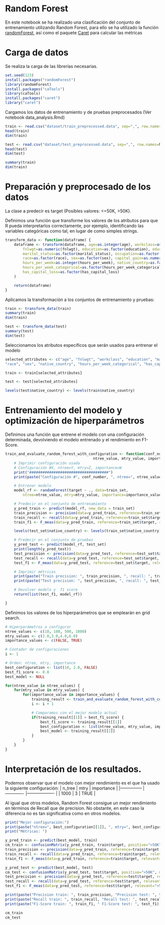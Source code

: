 # Random Forest
En este notebook se ha realizado una clasificación del conjunto de entrenamiento utilizando Random Forest, para ello se ha utilizado la función [randomForest](https://www.rdocumentation.org/packages/randomForest/versions/4.6-14/topics/randomForest), así como el paquete [Caret](https://topepo.github.io/caret/) para calcular las métricas

# Carga de datos
Se realiza la carga de las librerías necesarias.
```r
set.seed(123)
install.packages("randomForest")
library(randomForest)
install.packages("caTools")
library(caTools)
install.packages("caret")
library("caret")
```

Cargamos los datos de entrenamiento y de pruebas preprocesados (Ver notebook data_analysis.Rmd)

```r
train <- read.csv("dataset/train_preprocessed.data", sep=",", row.names=NULL, header=TRUE)
head(train)
dim(train)

test <- read.csv("dataset/test_preprocessed.data", sep=",", row.names=NULL, header=TRUE)
head(test)
dim(test)
```

```r
summary(train)
dim(train)	
```

# Preparación y preprocesado de los datos 
La clase a predecir es target (Posibles valores: <=50K, >50K).

Definimos una función que transforme los valores de los atributos para que R pueda interpretarlos correctamente, por ejemplo, identificando las variables categóricas como tal, en lugar de como simples strings.

```r
transform_data <- function(dataframe) {
    dataframe <- transform(dataframe, age=as.integer(age), workclass=as.factor(workclass),
        fnlwgt=as.numeric(fnlwgt), education=as.factor(education), education_num=as.integer(education_num),
        marital_status=as.factor(marital_status), occupation=as.factor(occupation), relationship=as.factor(relationship),
        race=as.factor(race), sex=as.factor(sex), capital_gain=as.numeric(capital_gain), capital_loss=as.numeric(capital_loss),
        hours_per_week=as.integer(hours_per_week), native_country=as.factor(native_country), target=as.factor(target),
        hours_per_week_categorical=as.factor(hours_per_week_categorical),has_capital_gain=as.factor(has_capital_gain),
        has_capital_loss=as.factor(has_capital_loss)
    )

    return(dataframe)
}
```

Aplicamos la transformación a los conjuntos de entrenamiento y pruebas:

```r
train <- transform_data(train)
summary(train)	
dim(train)

test <- transform_data(test)
summary(test)
dim(test)
```

Seleccionamos los atributos específicos que serán usados para entrenar el modelo
```r

selected_attributes <- c("age", "fnlwgt", "workclass", "education", "marital_status", "occupation", "relationship", 
"race", "sex", "native_country", "hours_per_week_categorical", "has_capital_gain", "has_capital_loss", "target")

train <- train[selected_attributes]

test <- test[selected_attributes]

levels(test$native_country) <- levels(train$native_country)

```

# Entrenamiento del modelo y optimización de hiperparámetros
Definimos una función que entrene el modelo con una configuración determinada, devolviendo el modelo entrenado y el rendimiento en F1-Score. 
```r
train_and_evaluate_random_forest_with_configuration <- function(conf_number, train_set, test_set, 
                                        ntree_value, mtry_value, importance_value) {
    # Imprimir configuración usada
    # Configuración #X, ntree=Y, mtry=Z, importance=W
    print("####################################")
    print(paste("Configuración #", conf_number, ", ntree=", ntree_value, ", mtry=", mtry_value, ", importance=", importance_value))

    # Entrenar modelo
    model_rf <- randomForest(target ~ ., data=train_set,
        ntree=ntree_value, mtry=mtry_value, importance=importance_value)

    # Predecir en el conjunto de entrenamiento
    y_pred_train <- predict(model_rf, new_data = train_set)
    train_precision <- precision(data=y_pred_train, reference=train_set$target, relevant=">50K")
    train_recall <- recall(data=y_pred_train, reference=train_set$target, relevant=">50K")
    train_f1 <- F_meas(data=y_pred_train, reference=train_set$target, relevant=">50K")

    levels(test_set$native_country) <- levels(train_set$native_country)

    # Predecir en el conjunto de pruebas
    y_pred_test <- predict(model_rf, test_set)
    print(length(y_pred_test))
    test_precision <- precision(data=y_pred_test, reference=test_set$target, relevant=">50K")
    test_recall <- recall(data=y_pred_test, reference=test_set$target, relevant=">50K")
    test_f1 <- F_meas(data=y_pred_test, reference=test_set$target, relevant=">50K")

    # Imprimir métricas
    print(paste("Train precision: ", train_precision, ", recall: ", train_recall, ", F1-Score: ", train_f1))
    print(paste("Test precision: ", test_precision, ", recall: ", test_recall, ", F1-Score: ", test_f1))

    # Devolver modelo y  f1 score
    return(list(test_f1, model_rf))

}
```

Definimos los valores de los hiperparámetros que se emplearán en grid search.

```r
# Hiperparámetros a configurar
ntree_values <- c(10, 100, 500, 1000)
mtry_values <- c(2.0,3.0,4.0,6.0)
importance_values <- c(FALSE, TRUE)

# Contador de configuraciones 
i <- 1

# Orden: ntree, mtry, importance
best_configuration <- list(10, 2.0, FALSE)
best_f1_score <- 0.0
best_model <- NULL

for(ntree_value in ntree_values) {
    for(mtry_value in mtry_values) {
        for(importance_value in importance_values) {
            training_result <- train_and_evaluate_random_forest_with_configuration(i, train, test, ntree_value, mtry_value, importance_value)
            i <- i + 1

            # Comparamos con el mejor modelo actual
            if(training_result[[1]] > best_f1_score) {
                best_f1_score <- training_result[[1]]
                best_configuration <- list(ntree_value, mtry_value, importance_value)
                best_model <- training_result[[2]]
            }
        }
    }
}


```

# Interpretación de los resultados.
Podemos observar que el modelo con mejor rendimiento es el que ha usado la siguiente configuración:
|     n_tree    	|     mtry    	|     importance    	|
|---------------	|-------------	|-------------------	|
|     1000      	|     3       	|     TRUE          	|

Al igual que otros modelos, Random Forest consigue un mejor rendimiento en términos de Recall que de precision. No obstante, en este caso la diferencia no es tan significativa como en otros modelos.
```r
print("Mejor configuración:")
print(paste("ntree=", best_configuration[[1]], ", mtry=", best_configuration[[2]], ", importance=", best_configuration[[3]]))
print("Métricas: ")

y_pred_train <- predict(best_model, train)
cm_train <- confusionMatrix(y_pred_train, train$target, positive=">50K", mode= "prec_recall")
train_precision <- precision(data=y_pred_train, reference=train$target, relevant=">50K")
train_recall <- recall(data=y_pred_train, reference=train$target, relevant=">50K")
train_f1 <- F_meas(data=y_pred_train, reference=train$target, relevant=">50K")

y_pred_test <- predict(best_model, test)
cm_test <- confusionMatrix(y_pred_test, test$target, positive=">50K", mode= "prec_recall")
test_precision <- precision(data=y_pred_test, reference=test$target, relevant=">50K")
test_recall <- recall(data=y_pred_test, reference=test$target, relevant=">50K")
test_f1 <- F_meas(data=y_pred_test, reference=test$target, relevant=">50K")

print(paste("Precision train: ", train_precision, "Precision test: ", test_precision))
print(paste("Recall train: ", train_recall, "Recall test: ", test_recall))
print(paste("F1-Score train: ", train_f1, " F1-Score test: ", test_f1))

```


```r
cm_train
cm_test	
```

```r
```
